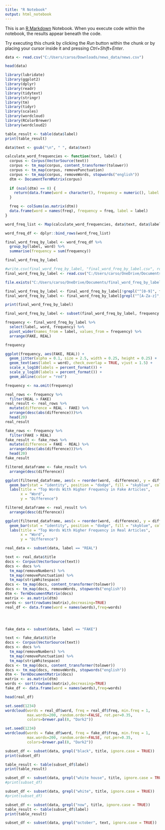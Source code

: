 ---
title: "R Notebook"
output: html_notebook
---

This is an [R Markdown](http://rmarkdown.rstudio.com) Notebook. When you execute code within the notebook, the results appear beneath the code. 

Try executing this chunk by clicking the *Run* button within the chunk or by placing your cursor inside it and pressing *Ctrl+Shift+Enter*. 

```{r}
data <- read.csv("C:/Users/carso/Downloads/news_data/news.csv")
```

```{r}
head(data)
```


```{r}
library(lubridate)
library(ggplot2)
library(dplyr)
library(readr)
library(tidytext)
library(stringr)
library(tm)
library(tidyr)
library(scales)
library(wordcloud)
library(RColorBrewer)
library(wordcloud2)
```

```{r}
table_result <- table(data$label)
print(table_result)
```


```{r}
data$text <- gsub("\n", " ", data$text)
```



```{r}
calculate_word_frequencies <- function(text, label) {
  corpus <- Corpus(VectorSource(text))
  corpus <- tm_map(corpus, content_transformer(tolower))
  corpus <- tm_map(corpus, removePunctuation)
  corpus <- tm_map(corpus, removeWords, stopwords("english"))
  dtm <- DocumentTermMatrix(corpus)
  
  if (ncol(dtm) == 0) {
    return(data.frame(word = character(), frequency = numeric(), label = character()))
  }

  freq <- colSums(as.matrix(dtm))
  data.frame(word = names(freq), frequency = freq, label = label)
}

word_freq_list <- Map(calculate_word_frequencies, data$text, data$label)

```


```{r}
word_freq_df <- dplyr::bind_rows(word_freq_list)

```


```{r}
final_word_freq_by_label <- word_freq_df %>%
  group_by(label, word) %>%
  summarise(frequency = sum(frequency))
```


```{r}
final_word_freq_by_label
```


```{r}
#write.csv(final_word_freq_by_label, "final_word_freq_by_label.csv", row.names = FALSE)
final_word_freq_by_label <- read.csv("C:/Users/carso/OneDrive/Documents/final_word_freq_by_label.csv")
```

```{r}
file.exists("C:/Users/carso/OneDrive/Documents/final_word_freq_by_label.csv")
```


```{r}
final_word_freq_by_label <- final_word_freq_by_label[!grepl("^[0-9]", final_word_freq_by_label$word), ]
final_word_freq_by_label <- final_word_freq_by_label[grepl("^[A-Za-z]", final_word_freq_by_label$word),]

print(final_word_freq_by_label)

```


```{r}
final_word_freq_by_label <- subset(final_word_freq_by_label, frequency > 30)

frequency <- final_word_freq_by_label %>% 
  select(label, word, frequency) %>% 
  pivot_wider(names_from = label, values_from = frequency) %>%
  arrange(FAKE, REAL)
```


```{r}
frequency
```


```{r}
ggplot(frequency, aes(FAKE, REAL)) +
  geom_jitter(alpha = 0.1, size = 2.5, width = 0.25, height = 0.25) +
  geom_text(aes(label = word), check_overlap = TRUE, vjust = 1.5) +
  scale_x_log10(labels = percent_format()) +
  scale_y_log10(labels = percent_format()) +
  geom_abline(color = "red")
```

```{r}
frequency <- na.omit(frequency)
```


```{r}
real_rows <- frequency %>%
  filter(REAL > FAKE)
real_result <- real_rows %>%
  mutate(difference = REAL - FAKE) %>%
  arrange(desc(abs(difference)))%>%
  head(20)
real_result
```


```{r}
fake_rows <- frequency %>%
  filter(FAKE > REAL)
fake_result <- fake_rows %>%
  mutate(difference = FAKE - REAL) %>%
  arrange(desc(abs(difference)))%>%
  head(20)
fake_result
```



```{r}
filtered_dataframe <- fake_result %>%
  arrange(desc(difference))

ggplot(filtered_dataframe, aes(x = reorder(word, -difference), y = difference)) +
  geom_bar(stat = "identity", position = "dodge", fill = "skyblue", color = "black") +
  labs(title = "Top Words With Higher Frequency in Fake Articles",
       x = "Word",
       y = "Difference")
```


```{r}
filtered_dataframe <- real_result %>%
  arrange(desc(difference))

ggplot(filtered_dataframe, aes(x = reorder(word, -difference), y = difference)) +
  geom_bar(stat = "identity", position = "dodge", fill = "skyblue", color = "black") +
  labs(title = "Top Words With Higher Frequency in Real Articles",
       x = "Word",
       y = "Difference")
```


```{r}
real_data <- subset(data, label == "REAL")

text <- real_data$title
docs <- Corpus(VectorSource(text))
docs <- docs %>%
  tm_map(removeNumbers) %>%
  tm_map(removePunctuation) %>%
  tm_map(stripWhitespace)
docs <- tm_map(docs, content_transformer(tolower))
docs <- tm_map(docs, removeWords, stopwords("english"))
dtm <- TermDocumentMatrix(docs) 
matrix <- as.matrix(dtm) 
words <- sort(rowSums(matrix),decreasing=TRUE) 
real_df <- data.frame(word = names(words),freq=words)




fake_data <- subset(data, label == "FAKE")

text <- fake_data$title
docs <- Corpus(VectorSource(text))
docs <- docs %>%
  tm_map(removeNumbers) %>%
  tm_map(removePunctuation) %>%
  tm_map(stripWhitespace)
docs <- tm_map(docs, content_transformer(tolower))
docs <- tm_map(docs, removeWords, stopwords("english"))
dtm <- TermDocumentMatrix(docs) 
matrix <- as.matrix(dtm) 
words <- sort(rowSums(matrix),decreasing=TRUE) 
fake_df <- data.frame(word = names(words),freq=words)
```


```{r}
head(real_df)
```


```{r}
set.seed(1234)
wordcloud(words = real_df$word, freq = real_df$freq, min.freq = 1,           
          max.words=200, random.order=FALSE, rot.per=0.35,            
          colors=brewer.pal(8, "Dark2"))
```


```{r}
set.seed(1234)
wordcloud(words = fake_df$word, freq = fake_df$freq, min.freq = 1,           
          max.words=200, random.order=FALSE, rot.per=0.35,            
          colors=brewer.pal(8, "Dark2"))
```


```{r}
subset_df <- subset(data, grepl("black", title, ignore.case = TRUE))
print(subset_df)
```


```{r}
table_result <- table(subset_df$label)
print(table_result)
```


```{r}
subset_df <- subset(data, grepl("white house", title, ignore.case = TRUE))
#print(subset_df)
```


```{r}
subset_df <- subset(data, grepl("white", title, ignore.case = TRUE))
#print(subset_df)
```


```{r}
subset_df <- subset(data, grepl("now", title, ignore.case = TRUE))
table_result <- table(subset_df$label)
print(table_result)
```
```{r}
subset_df <- subset(data, grepl("october", text, ignore.case = TRUE))
```

